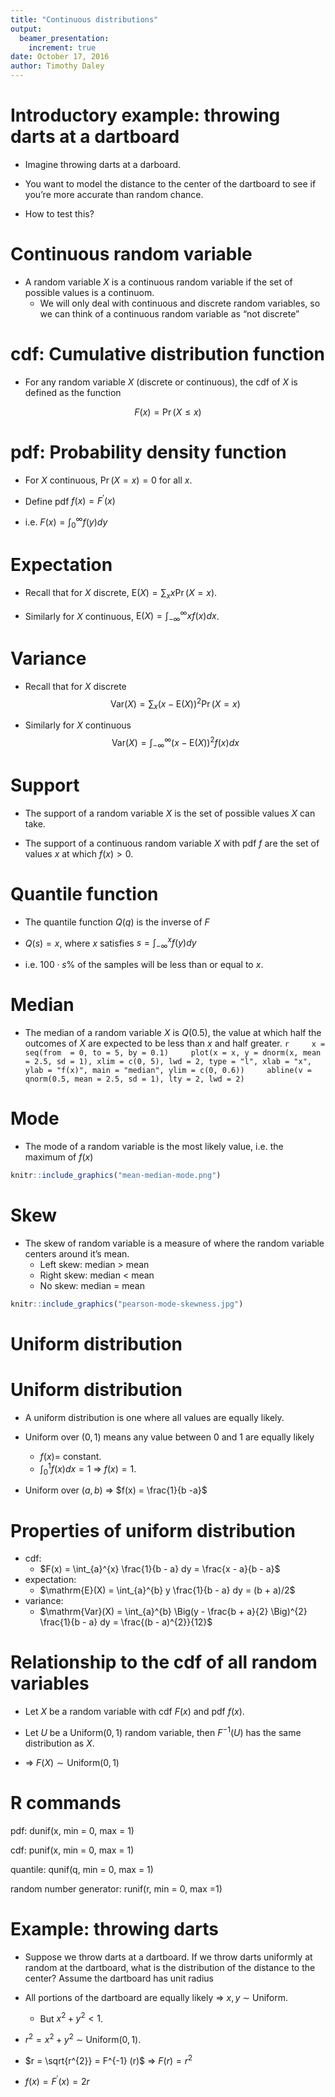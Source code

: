 ```yaml
---
title: "Continuous distributions"
output:
  beamer_presentation:
    increment: true
date: October 17, 2016
author: Timothy Daley
---
```


# Introductory example: throwing darts at a dartboard

- Imagine throwing darts at a darboard.  

- You want to model the distance to the center of the dartboard to see if you're more accurate than random chance.

- How to test this?

# Continuous random variable

- A random variable $X$ is a continuous random variable if the set of possible values is a continuom.
  - We will only deal with continuous and discrete random variables, so we can think of a continuous random variable as "not discrete"
  
# cdf: Cumulative distribution function

- For any random variable $X$ (discrete or continuous), the cdf of $X$ is defined as the function 

$$F(x) = \Pr(X \leq x)$$

# pdf: Probability density function

- For $X$ continuous, $\Pr(X = x) = 0$ for all $x$.  

- Define pdf $f(x) = F^{\prime} (x)$

- i.e. $F(x) = \int_{0}^{\infty} f(y) dy$

# Expectation

- Recall that for $X$ discrete, $\mathrm{E} (X) = \sum_{x} x \Pr(X = x)$.

- Similarly for $X$ continuous, $\mathrm{E} (X) = \int_{-\infty}^{\infty} x f(x) dx$.

# Variance

- Recall that for $X$ discrete  $$\mathrm{Var}(X) = \sum_{x} \big(x - \mathrm{E}(X) \big)^{2} \Pr(X = x)$$

- Similarly for $X$ continuous $$\mathrm{Var}(X) = \int_{-\infty}^{\infty} \big(x - \mathrm{E}(X) \big)^{2} f(x) dx$$

# Support

- The support of a random variable $X$ is the set of possible values $X$ can take.

- The support of a continuous random variable $X$ with pdf $f$ are the set of values $x$ at which $f(x) > 0$.

# Quantile function

- The quantile function $Q(q)$ is the inverse of $F$

- $Q(s) =  x$, where $x$ satisfies $s = \int_{-\infty}^{x} f(y) dy$

- i.e. $100 \cdot s \%$ of the samples will be less than or equal to $x$.

# Median

- The median of a random variable $X$ is $Q(0.5)$, the value at which half the outcomes of $X$ are expected to be less than $x$ and half greater.
    ```r
    x = seq(from  = 0, to = 5, by = 0.1)
    plot(x = x, y = dnorm(x, mean = 2.5, sd = 1), xlim = c(0, 5), lwd = 2, type = "l", xlab = "x", ylab = "f(x)", main = "median", ylim = c(0, 0.6))
    abline(v = qnorm(0.5, mean = 2.5, sd = 1), lty = 2, lwd = 2)
    ```

# Mode

- The mode of a random variable is the most likely value, i.e. the maximum of $f(x)$
```r
knitr::include_graphics("mean-median-mode.png")
```

# Skew
   
- The skew of random variable is a measure of where the random variable centers around it's mean.
    - Left skew: median $>$ mean
    - Right skew: median $<$ mean
    - No skew: median $=$ mean
    
```r
knitr::include_graphics("pearson-mode-skewness.jpg")
```


# Uniform distribution {.bigger}

# Uniform distribution

- A uniform distribution is one where all values are equally likely.

- Uniform over $(0, 1)$ means any value between 0 and 1 are equally likely
    - $f(x) =$ constant.
    - $\int_{0}^{1} f(x) dx = 1$ $\Rightarrow$ $f(x) = 1$.

- Uniform over $(a, b)$ $\Rightarrow$ $f(x) = \frac{1}{b -a}$

# Properties of uniform distribution

- cdf: 
    - $F(x) = \int_{a}^{x} \frac{1}{b - a} dy = \frac{x - a}{b - a}$

- expectation: 
    - $\mathrm{E}(X) = \int_{a}^{b} y \frac{1}{b - a} dy = (b + a)/2$

- variance:
    - $\mathrm{Var}(X) = \int_{a}^{b} \Big(y - \frac{b + a}{2} \Big)^{2} \frac{1}{b - a} dy = \frac{(b - a)^{2}}{12}$
    
# Relationship to the cdf of all random variables

- Let $X$ be a random variable with cdf $F(x)$ and pdf $f(x)$.  

- Let $U$ be a Uniform$(0, 1)$ random variable, then $F^{-1} (U)$ has the same distribution as $X$.

- $\Rightarrow$ $F(X) \sim \text{Uniform}(0, 1)$

# R commands

pdf: dunif(x, min = 0, max = 1)

cdf: punif(x, min = 0, max = 1)

quantile: qunif(q, min = 0, max = 1)

random number generator: runif(r, min = 0, max =1)

# Example: throwing darts 

- Suppose we throw darts at a dartboard.  If we throw darts uniformly at random at the dartboard, what is the distribution of the distance to the center?  Assume the dartboard has unit radius

- All portions of the dartboard are equally likely $\Rightarrow$ $x, y$ $\sim$ Uniform.
    - But $x^{2} + y^{2} < 1$.

- $r^{2} = x^{2} + y^{2}$ $\sim$ Uniform$(0, 1)$.

- $r = \sqrt{r^{2}} = F^{-1} (r)$ $\Rightarrow$ $F(r) = r^{2}$

- $f(x) = F^{\prime}(x) = 2r$